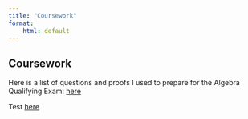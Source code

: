 ```yaml
---
title: "Coursework"
format:
    html: default
---
```


## Coursework


Here is a list of questions and proofs I used to prepare for the Algebra Qualifying Exam: <a href="C:\Users\jacob\Destop\Grad-School\Algebra_Qual_Questions\algebra_qual_questions.pdf"> here </a>

Test <a href="../../Grad-School/Algebra_Qual_Questions\algebra_qual_questions.pdf"> here </a>